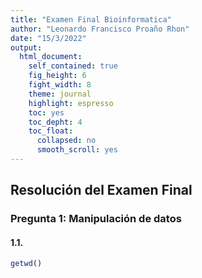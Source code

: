 ```yaml
---
title: "Examen Final Bioinformatica"
author: "Leonardo Francisco Proaño Rhon"
date: "15/3/2022"
output: 
  html_document:
    self_contained: true
    fig_height: 6
    fight_width: 8
    theme: journal
    highlight: espresso
    toc: yes
    toc_depht: 4
    toc_float:
      collapsed: no
      smooth_scroll: yes
---
```

## Resolución del Examen Final
### Pregunta 1: Manipulación de datos
#### 1.1.

```r
getwd()

```
